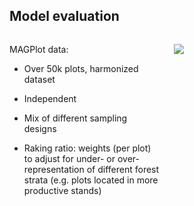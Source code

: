 ## Model evaluation

::: columns
::: {.column width="50%" .text80}

MAGPlot data:
 
 - Over 50k plots, harmonized dataset
 - Independent 
 - Mix of different sampling designs

- Raking ratio: weights (per plot) to adjust for under- or over-representation of different forest strata (e.g. plots located in more productive stands)

:::
::: {.column width="50%"  }
![](images/MAGPlot_map.png)

:::
:::